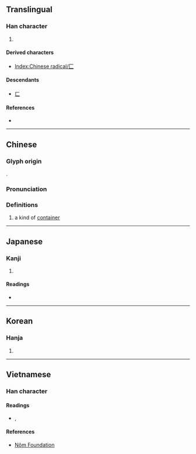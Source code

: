 {{character info/new}}
{{also|匸|ㄈ}}
==Translingual==
{{stroke order|type=animate}}

===Han character===
{{Han char|rn=22|rad=匚|as=00|sn=2|four=71710|canj=MV}}

# {{mul-kangxi radical-def}}

====Derived characters====
* [[Index:Chinese radical/匚]]

====Descendants====
* [[ㄈ]]

====References====
* {{Han ref|kx=0153.100|dkj=02595|dj=0344.260|hdz=10081.030|uh=531A|ud=21274|bh=C943|bd=51523}}

----

==Chinese==
{{zh-forms|alt=𠥓:Based on the large seal script form of the character,𠤬}}

===Glyph origin===
{{Han etym}}
{{liushu|p}}.

===Pronunciation===
{{zh-pron
|m=fāng,fàng
|c=fong1
|h=pfs=fông
|mn=hong
|w=
|mc=y
|oc=y
|ma=|ma2=
|cat=
}}

===Definitions===
{{zh-hanzi}}

# a kind of [[container]]

----

==Japanese==

===Kanji===
{{ja-kanji|grade=|rs=匚00}}

# {{defn|lang=ja|sort=匚00}}

====Readings====
* {{ja-readings|on=[[ほう]] (hō)|kun=[[はこ]] (hako)}}

----

==Korean==

===Hanja===
{{ko-hanja|hangeul=방|rv=bang|mr=pang|y=pang}}

# {{defn|lang=ko|sort=匚00}}

----

==Vietnamese==

===Han character===
{{vi-hantu|rs=匚00}}

====Readings====
* {{l|vi|phương}}, {{l|vi|hệ}}

====References====
* [http://nomfoundation.org/common/nom_details.php?codepoint=531a Nôm Foundation]

[[Category:CJKV radicals| ]]

{{cln|vi|nouns}}